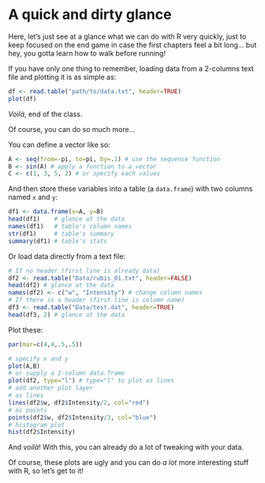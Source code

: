 # A quick and dirty glance

Here, let's just see at a glance what we can do with R very quickly, just to keep focused on the end game in case the first chapters feel a bit long... but hey, you gotta learn how to walk before running!

If you have only one thing to remember, loading data from a 2-columns text file and plotting it is as simple as:
```r
df <- read.table("path/to/data.txt", header=TRUE)
plot(df)
```
_Voilà_, end of the class.

Of course, you can do so much more...

You can define a vector like so:
```r
A <- seq(from=-pi, to=pi, by=.1) # use the sequence function
B <- sin(A) # apply a function to a vector
C <- c(1, 3, 5, 2) # or specify each values
```

And then store these variables into a table (a `data.frame`{.R}) with two columns named `x` and `y`:
```r
df1 <- data.frame(x=A, y=B)
head(df1)    # glance at the data
names(df1)   # table's column names
str(df1)     # table's summary
summary(df1) # table's stats
```

Or load data directly from a text file:
```r
# If no header (first line is already data)
df2 <- read.table("Data/rubis_01.txt", header=FALSE)
head(df2) # glance at the data
names(df2) <- c("w", "Intensity") # change column names
# If there is a header (first line is column name)
df3 <- read.table("Data/test.dat", header=TRUE)
head(df3, 2) # glance at the data
```

Plot these:

```r
par(mar=c(4,4,.5,.5))
```

```r
# specify x and y
plot(A,B)
# or supply a 2-column data.frame
plot(df2, type="l") # type="l" to plot as lines
# add another plot layer
# as lines
lines(df2$w, df2$Intensity/2, col="red")
# as points
points(df2$w, df2$Intensity/3, col="blue")
# histogram plot
hist(df2$Intensity)
```

And _voilà_! With this, you can already do a lot of tweaking with your data. 

Of course, these plots are ugly and you can do _a lot_ more interesting stuff with R, so let's get to it!



